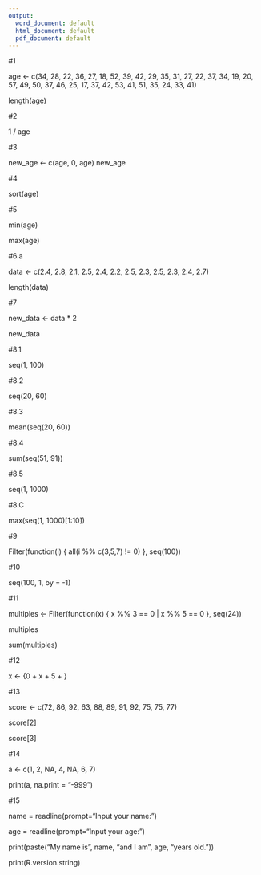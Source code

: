 ```yaml
---
output:
  word_document: default
  html_document: default
  pdf_document: default
---
```

#1

age <- c(34, 28, 22, 36, 27, 18, 52, 39, 42, 29, 35, 31, 27, 22, 37, 34, 19, 20, 57, 49, 50, 37, 46, 25, 17, 37, 42, 53, 41, 51, 35, 24, 33, 41)

length(age)


#2

1 / age


#3

new_age <- c(age, 0, age)
new_age


#4

sort(age)


#5

min(age)

max(age)


#6.a

data <- c(2.4, 2.8, 2.1, 2.5, 2.4, 2.2, 2.5, 2.3, 2.5, 2.3, 2.4, 2.7)

length(data)


#7

new_data <- data * 2

new_data


#8.1

seq(1, 100)


#8.2

seq(20, 60)


#8.3

mean(seq(20, 60))


#8.4

sum(seq(51, 91))


#8.5

seq(1, 1000)


#8.C

max(seq(1, 1000)[1:10])


#9

Filter(function(i) { all(i %% c(3,5,7) != 0) }, seq(100))


#10

seq(100, 1, by = -1)


#11

multiples <- Filter(function(x) { x %% 3 == 0 | x %% 5 == 0 }, seq(24))

multiples

sum(multiples)


#12

 x <- {0 + x + 5 + }
 
#13

score <- c(72, 86, 92, 63, 88, 89, 91, 92, 75, 75, 77)

score[2]

score[3]


#14

a <- c(1, 2, NA, 4, NA, 6, 7)

print(a, na.print = "-999")


#15

name = readline(prompt="Input your name: ")

age = readline(prompt="Input your age: ")

print(paste("My name is", name, "and I am", age, "years old."))

print(R.version.string)





